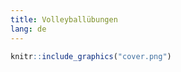 ```yaml
---
title: Volleyballübungen
lang: de
---
```


```r
knitr::include_graphics("cover.png")
```


